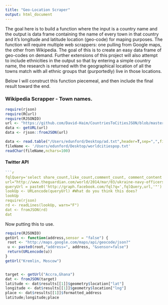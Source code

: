 ```yaml
---
title: "Geo-Location Scraper"
output: html_document
---
```


The goal here is to build a function where the input is a country name and the output is data frame containing the name of every town in that country and it's longitude and latitude location (geo-code) for maping purposes. The function will require multiple web scrappers: one pulling from Google maps, the other from Wikipedia. The goal of this is to create an easy data frame of geo-codes on demand. Further extensions of this project will also attempt to include ethnicities in the output so that by entering a simple country name, the research is returned with the geographical location of all the towns match with all ethnic groups that (purportedly) live in those locations. 

Below I will construct this function piecemeal, and then include the final result toward the end. 

### Wikipedia Scrapper - Town names. 

```r
require(rjson)
require(RCurl)
require(RJSONIO)
url <- "https://github.com/David-Haim/CountriesToCitiesJSON/blob/master/countriesToCities.json"
data <- getURL(url)
data <- rjson::fromJSON(url)

data <- read.table("/Users/edunford/Desktop/ad.txt",header=T,sep=",",fill = T)
fileName <- '/Users/edunford/Desktop/worldcitiespop.txt'
readChar(fileName,nchars=100)
```

#### Twitter API

```r

```r
fqlQuery='select share_count,like_count,comment_count, comment_content from link_stat where url="'
url="http://www.theguardian.com/world/2014/mar/03/ukraine-navy-officers-defect-russian-crimea-berezovsky"
queryUrl = paste0('http://graph.facebook.com/fql?q=',fqlQuery,url,'"')  #ignoring the callback part
lookUp <- URLencode(queryUrl) #What do you think this does?
lookUp
require(rjson)
rd <- readLines(lookUp, warn="F") 
dat <- fromJSON(rd)
dat
```




Now putting this to use.
```r
require(RJSONIO)
getUrl <- function(address,sensor = "false") {
 root <- "http://maps.google.com/maps/api/geocode/json?"
 u <- paste0(root,"address=", address, "&sensor=false")
 return(URLencode(u))
}
getUrl("Kremlin, Moscow")


target <- getUrl("Accra,Ghana")
dat <- fromJSON(target)
latitude <- dat$results[[1]]$geometry$location["lat"]
longitude <- dat$results[[1]]$geometry$location["lng"]
place <- dat$results[[1]]$formatted_address
latitude;longitude;place
```



